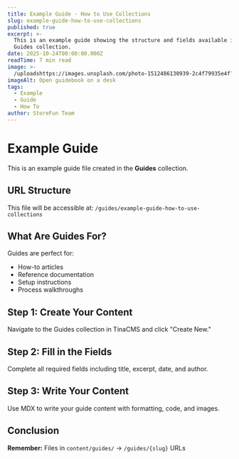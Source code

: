```yaml
---
title: Example Guide - How to Use Collections
slug: example-guide-how-to-use-collections
published: true
excerpt: >-
  This is an example guide showing the structure and fields available in the
  Guides collection.
date: 2025-10-24T00:00:00.000Z
readTime: 7 min read
image: >-
  /uploadshttps://images.unsplash.com/photo-1512486130939-2c4f79935e4f?w=1200&q=80
imageAlt: Open guidebook on a desk
tags:
  - Example
  - Guide
  - How To
author: StoreFun Team
---
```


# Example Guide

This is an example guide file created in the **Guides** collection.

## URL Structure

This file will be accessible at: `/guides/example-guide-how-to-use-collections`

## What Are Guides For?

Guides are perfect for:

* How-to articles
* Reference documentation
* Setup instructions
* Process walkthroughs

## Step 1: Create Your Content

Navigate to the Guides collection in TinaCMS and click "Create New."

## Step 2: Fill in the Fields

Complete all required fields including title, excerpt, date, and author.

## Step 3: Write Your Content

Use MDX to write your guide content with formatting, code, and images.

## Conclusion

**Remember:** Files in `content/guides/` → `/guides/{slug}` URLs
